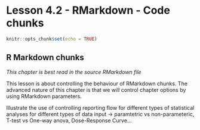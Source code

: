 # Lesson 4.2 - RMarkdown - Code chunks {#rmarkdownchunks}

```r
knitr::opts_chunk$set(echo = TRUE)
```

## R Markdown chunks

_This chapter is best read in the source RMarkdown file_

This lesson is about controlling the behaviour of RMarkdown chunks. The advanced nature of this chapter is that we will control chapter options by using RMarkdown parameters.

Illustrate the use of controlling reporting flow for different types of statistical analyses for different types of data input -> paramtetric vs non-parameteric, T-test vs One-way anova, Dose-Response Curve...
